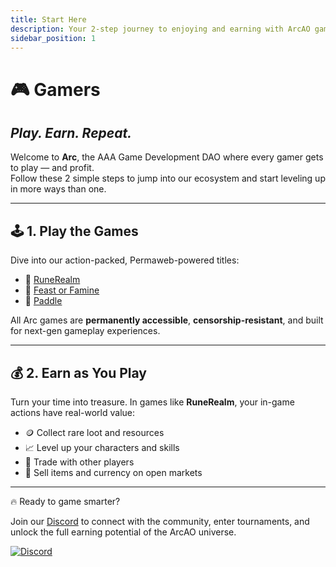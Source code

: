 ```yaml
---
title: Start Here
description: Your 2-step journey to enjoying and earning with ArcAO games
sidebar_position: 1
---
```


# 🎮 Gamers  
## *Play. Earn. Repeat.*

Welcome to **Arc**, the AAA Game Development DAO where every gamer gets to play — and profit.  
Follow these 2 simple steps to jump into our ecosystem and start leveling up in more ways than one.

---

## 🕹️ 1. Play the Games

Dive into our action-packed, Permaweb-powered titles:

- 🧙 <a href={RUNEREALM.gameSite} target="_blank">RuneRealm</a>  
- 🍖 <a href={ARCAO.website} target="_blank">Feast or Famine</a>  
- 🏓 <a href={ARCAO.website} target="_blank">Paddle</a>

All Arc games are **permanently accessible**, **censorship-resistant**, and built for next-gen gameplay experiences.

---

## 💰 2. Earn as You Play

Turn your time into treasure. In games like **RuneRealm**, your in-game actions have real-world value:

- 🪙 Collect rare loot and resources  
- 📈 Level up your characters and skills  
- 🔁 Trade with other players  
- 💸 Sell items and currency on open markets

---

🔥 Ready to game smarter?

Join our <a href={ARCAO.discord} target="_blank">Discord</a> to connect with the community, enter tournaments, and unlock the full earning potential of the ArcAO universe.

<a href={ARCAO.discord} target="_blank">
  <img
    alt="Discord"
    src="https://img.shields.io/badge/Discord-Join%20Now-5865F2?style=for-the-badge&logo=discord"
  />
</a>
